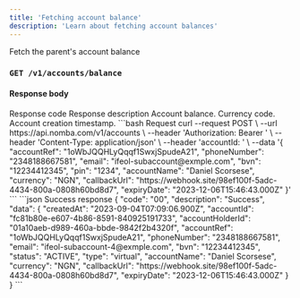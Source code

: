 ```yaml
---
title: 'Fetching account balance'
description: 'Learn about fetching account balances'
---
```


<CardGroup cols={2}>
  <Card
    title="Parent account balance"
    icon="wallet"
    href="/nomba-api-reference/accounts/fetch-parent-account-balance"
  >
    Fetch the parent's account balance
  </Card>
</CardGroup>

### `GET /v1/accounts/balance`

#### Response body

<ResponseField name="code" type="string" required>
  Response code
</ResponseField>

<ResponseField name="description" type="string" required>
  Response description
</ResponseField>

<ResponseField name="data" type="object">
  <Expandable title="object"  defaultOpen="true">
    <ResponseField name="amount" type="string" required>
      Account balance.
    </ResponseField>
    <ResponseField name="currency" type="string" required>
      Currency code.
    </ResponseField>
    <ResponseField name="timeCreated" type="string" required>
      Account creation timestamp.
    </ResponseField>
    
  </Expandable>
</ResponseField>

<RequestExample>
```bash Request
curl --request POST \
  --url https://api.nomba.com/v1/accounts \
  --header 'Authorization: Bearer <token>' \
  --header 'Content-Type: application/json' \
  --header 'accountId: <accountid>' \
  --data '{
  "accountRef": "1oWbJQQHLyQqqf1SwxjSpudeA21",
  "phoneNumber": "2348188667581",
  "email": "ifeol-subaccount@exmple.com",
  "bvn": "12234412345",
  "pin": "1234",
  "accountName": "Daniel Scorsese",
  "currency": "NGN",
  "callbackUrl": "https://webhook.site/98ef100f-5adc-4434-800a-0808h60bd8d7",
  "expiryDate": "2023-12-06T15:46:43.000Z"
}'
```
</RequestExample>

<ResponseExample>
```json Success response
{
  "code": "00",
  "description": "Success",
  "data": {
    "createdAt": "2023-09-04T07:09:06.900Z",
    "accountId": "fc81b80e-e607-4b86-8591-840925191733",
    "accountHolderId": "01a10aeb-d989-460a-bbde-9842f2b4320f",
    "accountRef": "1oWbJQQHLyQqqf1SwxjSpudeA21",
    "phoneNumber": "2348188667581",
    "email": "ifeol-subaccount-4@exmple.com",
    "bvn": "12234412345",
    "status": "ACTIVE",
    "type": "virtual",
    "accountName": "Daniel Scorsese",
    "currency": "NGN",
    "callbackUrl": "https://webhook.site/98ef100f-5adc-4434-800a-0808h60bd8d7",
    "expiryDate": "2023-12-06T15:46:43.000Z"
  }
}
```
</ResponseExample>